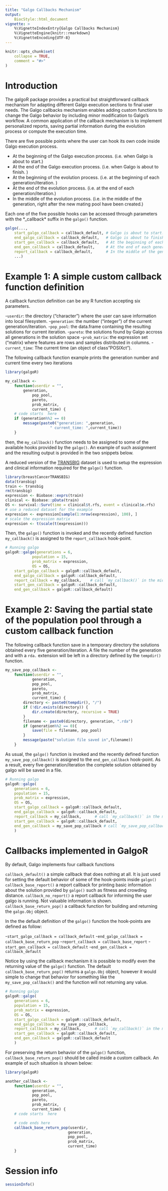 ```yaml
---
title: "Galgo Callbacks Mechanism"
output: 
    BiocStyle::html_document
vignette: >
    %\VignetteIndexEntry{Galgo Callbacks Mechanism}
    %\VignetteEngine{knitr::rmarkdown}
    %\VignetteEncoding{UTF-8}
---
```


```r
knitr::opts_chunk$set(
    collapse = TRUE,
    comment = "#>"
)
```

# Introduction

The galgoR package provides a practical but straightforward callback mechanism for adapting different Galgo execution sections to final user needs. The Galgo callbacks mechanism enables adding custom functions to change the Galgo behavior by including minor modification to Galgo's workflow. A common application of the callback mechanism is to implement personalized reports, saving partial information during the evolution process or compute the execution time.

There are five possible  points where the user can hook its own code inside Galgo execution process.

* At the beginning of the Galgo execution process. (i.e. when Galgo is about to  start.)
* At the end of the Galgo execution process. (i.e. when Galgo is about to finish. )
* At the beginning of the evolution process. (i.e. at the beginning of each generation/iteration. )
* At the end of the evolution process. (i.e. at the end of each generation/iteration.)
* In the middle of the evolution process. (i.e. in the middle of the generation, right after the new mating pool have been created.)

Each one of the five possible hooks can be accessed through parameters  with the *_callback* suffix in the `galgo()` function.

```r
galgo(...,
    start_galgo_callback = callback_default, # Galgo is about to start.
    end_galgo_callback = callback_default,   # Galgo is about to finish.
    start_gen_callback = callback_default,   # At the beginning of each generation
    end_gen_callback = callback_default,     # At the end of each generation
    report_callback = callback_default,      # In the middle of the generation, right after the new mating pool have been created.
    ...) 
```


# Example 1: A simple custom callback function definition

A callback function definition can be any R function accepting six parameters. 

-`userdir`: the directory ("character") where the user can save information into local filesystem. 
-`generation`: the number ("integer") of the current generation/iteration.
-`pop_pool`: the data.frame containing the resulting solutions for current iteration. 
-`pareto`: the solutions found by Galgo accross all generations in the solution space
-`prob_matrix`: the expression set ("matrix) where  features are rows and samples distributed in  columns.
-`current_time`: The current time (an object of class "POSIXct").

The following callback function example prints the generation number and current time  every two iterations

```r
library(galgoR)

my_callback <-
    function(userdir = "",
        generation,
            pop_pool,
            pareto,
            prob_matrix,
            current_time) {
    # code starts  here
    if (generation%%2 == 0)
        message(paste0("generation: ",generation,
                    " current_time: ",current_time))
    }
```

then, the `my_callback()` function needs to be assigned to some of the available hooks provided by the `galgo()`. An example of such assignment and the resulting output is provided in the two snippets below.


A reduced version of the [TRANSBIG](bioconductor.org/packages/release/data/experiment/html/breastCancerTRANSBIG.html) dataset is used to setup the expression and clinical information required for the `galgo()` function.

```r
library(breastCancerTRANSBIG)
data(transbig)
train <- transbig
rm(transbig)
expression <- Biobase::exprs(train)
clinical <- Biobase::pData(train)
OS <- survival::Surv(time = clinical$t.rfs, event = clinical$e.rfs)
# use a reduced dataset for the example
expression <- expression[sample(1:nrow(expression), 100), ]
# scale the expression matrix
expression <- t(scale(t(expression)))
```

Then, the `galgo()` function is invoked and the recently defined function `my_callback()` is assigned to the `report_callback` hook-point.

```r
# Running galgo
galgoR::galgo(generations = 6, 
            population = 15, 
            prob_matrix = expression, 
            OS = OS,
    start_galgo_callback = galgoR::callback_default, 
    end_galgo_callback = galgoR::callback_default,
    report_callback = my_callback,    # call `my_callback()` in the middle of each generation/iteration.
    start_gen_callback = galgoR::callback_default,
    end_gen_callback = galgoR::callback_default) 

```


# Example 2: Saving the partial state of the population pool through a custom callback function

The following callback function save in a temporary directory the solutions obtained every five generation/iteration. A file the number of the generation and  with a `rda.` extension will be left in a directory defined by the `tempdir()` function.

```r
my_save_pop_callback <-
    function(userdir = "",
            generation,
            pop_pool,
            pareto,
            prob_matrix,
            current_time) {
        directory <- paste0(tempdir(), "/")
        if (!dir.exists(directory)) {
            dir.create(directory, recursive = TRUE)
        }
        filename <- paste0(directory, generation, ".rda")
        if (generation%%2 == 0){
            save(file = filename, pop_pool)
        }
        message(paste("solution file saved in",filename))
    }
```

As usual, the `galgo()` function is invoked and the recently defined function `my_save_pop_callback()` is assigned to the `end_gen_callback` hook-point. As a result, every five generation/iteration the complete solution obtained by galgo will be saved in a file. 

```r
# Running galgo
galgoR::galgo(
    generations = 6, 
    population = 15, 
    prob_matrix = expression, 
    OS = OS,
    start_galgo_callback = galgoR::callback_default, 
    end_galgo_callback = galgoR::callback_default,   
    report_callback = my_callback,      # call `my_callback()` in the middle of each generation/iteration.
    start_gen_callback = galgoR::callback_default,
    end_gen_callback = my_save_pop_callback # call `my_save_pop_callback()` at the end of each generation/iteration
    ) 
```


# Callbacks implemented in GalgoR

By default, Galgo implements four callback functions

`callback_default()` a simple callback that does nothing at all. It is just used for setting the default behavior of some of the hook-points inside `galgo()`
`callback_base_report()` a  report callback for printing basic information about the solution provided by `galgo()` such as fitness and crowding distance.
`callback_no_report()`   a report callback for informing the user galgo is running. Not valuable information is shown.
`callback_base_return_pop()` a callback function for building and returning the `galgo.Obj` object.

In the the default definition of the `galgo()` function the hook-points are defined as follow:

-`start_galgo_callback = callback_default`
-`end_galgo_callback = callback_base_return_pop`
-`report_callback = callback_base_report`
-`start_gen_callback = callback_default`
-`end_gen_callback = callback_default`


Notice by using the callback mechanism it is possible to modify even the returning value of the `galgo()` function. The default `callback_base_return_pop()` returns a `galgo.Obj` object, however it would simple to change that behavior for something like the `my_save_pop_callback()` and the function will not returning any value.


```r
# Running galgo
galgoR::galgo(
    generations = 6, 
    population = 15, 
    prob_matrix = expression, 
    OS = OS,
    start_galgo_callback = galgoR::callback_default, 
    end_galgo_callback = my_save_pop_callback,
    report_callback = my_callback,      # call `my_callback()` in the middle of each generation/iteration.
    start_gen_callback = galgoR::callback_default,
    end_gen_callback = galgoR::callback_default
    ) 

```

For preserving the return behavior of the `galgo()` function,  `callback_base_return_pop()` should be called inside a custom callback. An example of such situation is shown below:

```r
library(galgoR)

another_callback <-
    function(userdir = "",
            generation,
            pop_pool,
            pareto,
            prob_matrix,
            current_time) {
    # code starts  here

    # code ends here  
    callback_base_return_pop(userdir,
                            generation,
                            pop_pool,
                            prob_matrix,
                            current_time)
    }
```
# Session info

```r
sessionInfo()
```

